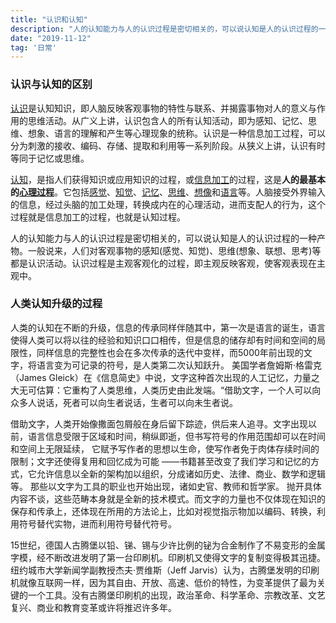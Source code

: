 ```yaml
---
title: "认识和认知"
description: "人的认知能力与人的认识过程是密切相关的，可以说认知是人的认识过程的一种产物。一般说来，人们对客观事物的感知(感觉、知觉)、思维(想象、联想、思考)等都是认识活动。"
date: "2019-11-12"
tag: '日常' 
---
```

### 认识与认知的区别

[认识](https://baike.baidu.com/item/%E8%AE%A4%E8%AF%86/8581906?fr=aladdin)是认知知识，即人脑反映客观事物的特性与联系、并揭露事物对人的意义与作用的思维活动。从广义上讲，认识包含人的所有认知活动，即为感知、记忆、思维、想象、语言的理解和产生等心理现象的统称。认识是一种信息加工过程，可以分为刺激的接收、编码、存储、提取和利用等一系列阶段。从狭义上讲，认识有时等同于记忆或思维。

[认知](https://baike.baidu.com/item/%E8%AE%A4%E7%9F%A5/12815064?fr=aladdin)，是指人们获得知识或应用知识的过程，或[信息加工](https://baike.baidu.com/item/%E4%BF%A1%E6%81%AF%E5%8A%A0%E5%B7%A5/2145855)的过程，这是**人的最基本的**[**心理过程**](https://baike.baidu.com/item/%E5%BF%83%E7%90%86%E8%BF%87%E7%A8%8B/4659664)。它包括[感觉](https://baike.baidu.com/item/%E6%84%9F%E8%A7%89/2923933)、[知觉](https://baike.baidu.com/item/%E7%9F%A5%E8%A7%89/1562614)、[记忆](https://baike.baidu.com/item/%E8%AE%B0%E5%BF%86/34494)、[思维](https://baike.baidu.com/item/%E6%80%9D%E7%BB%B4/475)、[想像](https://baike.baidu.com/item/%E6%83%B3%E5%83%8F/1458226)和[语言](https://baike.baidu.com/item/%E8%AF%AD%E8%A8%80/72744)等。人脑接受外界输入的信息，经过头脑的加工处理，转换成内在的心理活动，进而支配人的行为，这个过程就是信息加工的过程，也就是认知过程。 

人的认知能力与人的认识过程是密切相关的，可以说认知是人的认识过程的一种产物。一般说来，人们对客观事物的感知(感觉、知觉)、思维(想象、联想、思考)等都是认识活动。认识过程是主观客观化的过程，即主观反映客观，使客观表现在主观中。

### 人类认知升级的过程

人类的认知在不断的升级，信息的传承同样伴随其中，第一次是语言的诞生，语言使得人类可以将以往的经验和知识口口相传，但是信息的储存却有时间和空间的局限性，同样信息的完整性也会在多次传承的迭代中变样，而5000年前出现的文字，将语言变为可记录的符号，是人类第二次认知跃升。 美国学者詹姆斯·格雷克（James Gleick）在《信息简史》中说，文字这种首次出现的人工记忆，力量之大无可估算：它重构了人类思维，人类历史由此发端。“借助文字，一个人可以向众多人说话，死者可以向生者说话，生者可以向未生者说。

借助文字，人类开始像撒面包屑般在身后留下踪迹，供后来人追寻。文字出现以前，语言信息受限于区域和时间，稍纵即逝，但书写符号的作用范围却可以在时间和空间上无限延续， 它赋予写作者的思想以生命，使写作者免于肉体存续时间的限制；文字还使得复用和回忆成为可能 ——书籍甚至改变了我们学习和记忆的方式，它允许信息以全新的架构加以组织，分成诸如历史、法律、商业、数学和逻辑等。 那些以文字为工具的职业也开始出现，诸如史官、教师和哲学家。 抛开具体内容不谈，这些范畴本身就是全新的技术模式。而文字的力量也不仅体现在知识的保存和传承上，还体现在所用的方法论上，比如对视觉指示物加以编码、转换，利用符号替代实物，进而利用符号替代符号。

15世纪，德国人古腾堡以铅、锑、锡与少许比例的铋为合金制作了不易变形的金属字模，经不断改进发明了第一台印刷机。印刷机又使得文字的复制变得极其迅捷。纽约城市大学新闻学副教授杰夫·贾维斯（Jeff Jarvis）认为，古腾堡发明的印刷机就像互联网一样，因为其自由、开放、高速、低价的特性，为变革提供了最为关键的一个工具。没有古腾堡印刷机的出现，政治革命、科学革命、宗教改革、文艺复兴、商业和教育变革或许将推迟许多年。